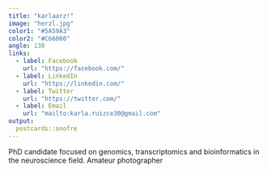 ```yaml
---
title: "karlaarz!"
image: "herzl.jpg"
color1: "#5A59A3"
color2: "#C66060"
angle: 130
links:
  - label: Facebook
    url: "https://facebook.com/"
  - label: LinkedIn
    url: "https://linkedin.com/"
  - label: Twitter
    url: "https://twitter.com/"
  - label: Email
    url: "mailto:karla.ruizce30@gmail.com"
output:
  postcards::onofre
---
```


PhD candidate focused on genomics, transcriptomics and bioinformatics in the neuroscience field. Amateur photographer


